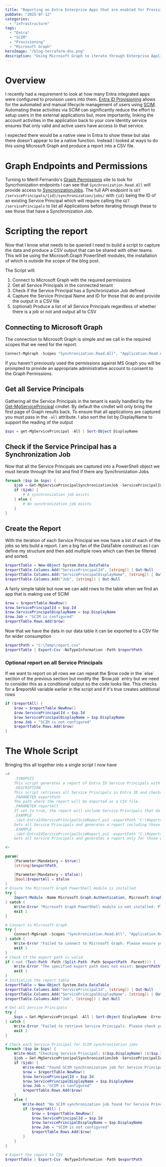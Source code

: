 ```yaml
---
title: "Reporting on Entra Enterprise Apps that are enabled for Provisioning"
pubDate: "2025-07-12"
categories:
  - "infrastructure"
tags:
  - "Entra"
  - "SCIM"
  - "Provisioning"
  - "Microsoft Graph"
heroImage: "/blog-terraform-dns.png"
description: "Using Microsoft Graph to iterate through Enterprise Applications in an Entra ID tenant and identifying those that have SCIM Provisioning enabled"
---
```


# Overview

I recently had a requirement to look at how many Entra integrated apps were configured to provision users into them. [Entra ID Provisioning](https://learn.microsoft.com/en-us/entra/identity/app-provisioning/user-provisioning) allows for the automated and manual lifecycle management of users using [SCIM](https://en.wikipedia.org/wiki/System_for_Cross-domain_Identity_Management). Automating these activities via SCIM can significantly reduce the effort to setup users in the external applications but, more importantly, linking the account activities in the application back to your core Identity service ensures that only valid and active users have access to that service.

I expected there would be a native view in Entra to show these but alas there doesn't appear to be a native function. Instead I looked at ways to do this using Microsoft Graph and produce a report into a CSV file.

# Graph Endpoints and Permissions

Turning to Merill Fernando's [Graph Permissions](https://graphpermissions.merill.net/) site to look for Syncrhonization endpoints I can see that `Synchronization.Read.All` will provide access to [SyncronizationJobs](https://graphpermissions.merill.net/permission/Synchronization.Read.All?tabs=apiv1%2CsynchronizationJob1). The full API endpoint is `GET /servicePrincipals/{id}/synchronization/jobs/` with `{id}` being the ID of an existing Service Principal which will require calling the `GET /servicePrincipals` to list all Applications before iterating through these to see those that have a Synchronization Job.

# Scripting the report

Now that I know what needs to be queried I need to build a script to capture the data and produce a CSV output that can be shared with other teams. This will be using the Microsoft.Graph PowerShell modules, the installation of which is outside the scope of the blog post.

The Script will:

1. Connect to Microsoft Graph with the required permissions
2. Get all Service Principals in the connected tenant
3. Check if the Service Principal has a Synchronization Job defined
4. Capture the Service Principal Name and ID for those that do and provide the output in a CSV file
5. (optional) Produce a list of all Service Principals regardless of whether there is a job or not and output all to CSV

## Connecting to Microsoft Graph

The connection to Microsoft Graph is simple and we call in the required scopes that we need for the report.

```powershell
Connect-MgGraph -Scopes "Synchronization.Read.All", "Application.Read.All"
```

If you haven't previously used the permissions against MS Graph you will be prompted to provide an appropriate administrative account to consent to the Graph Permissions.

## Get all Service Principals

Gathering all the Service Principals in the tenant is easily handled by the [Get-MgServicePrincipal](https://learn.microsoft.com/en-gb/powershell/module/microsoft.graph.applications/get-mgserviceprincipal?view=graph-powershell-1.0) cmdlet. By default the cmdlet will only bring the first page of Graph results back. To ensure that all applications are captured you must pass in the `-all` attribute. I also sort the list by DisplayName to support the reading of the output

```powershell
$sps = get-MgServicePrincipal -All | Sort-Object DisplayName
```

## Check if the Service Principal has a Synchronization Job

Now that all the Service Principals are captured into a PowerShell object we must iterate through the list and find if there any Synchronization Jobs

```powershell
foreach ($sp in $sps) {
    $job = Get-MgServicePrincipalSynchronizationJob -ServicePrincipalId $sp.Id -ErrorAction SilentlyContinue
    if ($job) {
        # A synchronization job exists
    } else {
        # No synchronization job exists
    }
}
```

## Create the Report

With the iteration of each Service Principal we now have a list of each of the jobs so lets build a report. I am a big fan of the DataTable construct as I can define my structure and then add multiple rows which can then be filtered and sorted.

```powershell
$reportTable = New-Object System.Data.DataTable
$reportTable.Columns.Add("ServicePrincipalId", [string]) | Out-Null
$reportTable.Columns.Add("ServicePrincipalDisplayName", [string]) | Out-Null
$reportTable.Columns.Add("Job", [string]) | Out-Null
```

A fairly simple table but now we can add rows to the table when we find an app that is making use of SCIM

```powershell
$row = $reportTable.NewRow()
$row.ServicePrincipalId = $sp.Id
$row.ServicePrincipalDisplayName = $sp.DisplayName
$row.Job = "SCIM is configured"
$reportTable.Rows.Add($row)
```

Now that we have the data in our data table it can be exported to a CSV file for wider consumption

```powershell
$reportPath = "C:\Temp\report.csv"
$reportTable | Export-Csv -NoTypeInformation -Path $reportPath
```

### Optional report on all Service Principals

If we want to report on all rows we can repeat the $row code in the `else` section of the previous section but modify the `$row.job` entry but we need to consider this as a conditional output so the code looks like. This checks for a $reportAll variable earlier in the script and if it's true creates additional rows

```powershell
if ($reportAll) {
    $row = $reportTable.NewRow()
    $row.ServicePrincipalId = $sp.Id
    $row.ServicePrincipalDisplayName = $sp.DisplayName
    $row.Job = "SCIM is not configured"
    $reportTable.Rows.Add($row)
}
```

# The Whole Script

Bringing this all together into a single script I now have

```powershell title="Get-EntraSCIMReport.ps1" showLineNumbers
<#
    .SYNOPSIS
    This script generates a report of Entra ID Service Principals with their SCIM synchronization job status.
    .DESCRIPTION
    This script retrieves all Service Principals in Entra ID and checks if they have a SCIM synchronization job configured.
    .PARAMETER exportPath
    The path where the report will be exported as a CSV file.
    .PARAMETER reportAll
    If set to true, the report will include Service Principals that do not have SCIM synchronization jobs configured.
    .EXAMPLE
    .\Get-EntraIdServicePrincipalScimReport.ps1 -exportPath "C:\Reports\SCIMReport.csv" -reportAll $true
    Gets all Service Principals and generates a report including those without SCIM synchronization jobs, exporting it to the specified path.
    .EXAMPLE
    .\Get-EntraIdServicePrincipalScimReport.ps1 -exportPath "C:\Reports\SCIMReport.csv"
    Gets all Service Principals and generates a report only for those with SCIM synchronization jobs, exporting it to the specified path.

#>

param(
    [Parameter(Mandatory = $true)]
    [string]$exportPath,

    [Parameter(Mandatory = $false)]
    [bool]$reportAll = $false
)
# Ensure the Microsoft Graph PowerShell module is installed
try {
    Import-Module -Name Microsoft.Graph.Authentication, Microsoft.Graph.Applications -ErrorAction Stop
} catch {
    Write-Error "Microsoft Graph PowerShell module is not installed. Please install it using 'Install-Module Microsoft.Graph'."
    exit 1
}

# Connect to Microsoft Graph
try {
    Connect-MgGraph -Scopes "Synchronization.Read.All", "Application.Read.All"
} catch {
    Write-Error "Failed to connect to Microsoft Graph. Please ensure you have the necessary permissions."
    exit 1
}
# Check if the export path is valid
if (-not (Test-Path -Path (Split-Path -Path $exportPath -Parent))) {
    Write-Error "The specified export path does not exist: $exportPath"
    exit 1
}
# Initialize the report table
$reportTable = New-Object System.Data.DataTable
$reportTable.Columns.Add("ServicePrincipalId", [string]) | Out-Null
$reportTable.Columns.Add("ServicePrincipalDisplayName", [string]) | Out-Null
$reportTable.Columns.Add("Job", [string]) | Out-Null

# Get all Service Principals
try {
    $sps = Get-MgServicePrincipal -All | Sort-Object DisplayName -ErrorAction Stop
} catch {
    Write-Error "Failed to retrieve Service Principals. Please check your permissions."
    exit 1
}

# Check each Service Principal for SCIM synchronization jobs
foreach ($sp in $sps) {
    Write-Host "Checking Service Principal: $($sp.DisplayName) ($($sp.Id))"
    $job = Get-MgServicePrincipalSynchronizationJob -ServicePrincipalId $sp.Id -ErrorAction SilentlyContinue
    if ($job) {
        Write-Host "Found SCIM synchronization job for Service Principal: $($sp.DisplayName) ($($sp.Id))"
        $row = $reportTable.NewRow()
        $row.ServicePrincipalId = $sp.Id
        $row.ServicePrincipalDisplayName = $sp.DisplayName
        $row.Job = "SCIM is configured"
        $reportTable.Rows.Add($row)
    }
    else {
        Write-Host "No SCIM synchronization job found for Service Principal: $($sp.DisplayName) ($($sp.Id))"
        if ($reportAll) {
            $row = $reportTable.NewRow()
            $row.ServicePrincipalId = $sp.Id
            $row.ServicePrincipalDisplayName = $sp.DisplayName
            $row.Job = "SCIM is not configured"
            $reportTable.Rows.Add($row)
        }
    }
}

# Export the report to CSV
$reportTable | Export-Csv -NoTypeInformation -Path $exportPath
```
